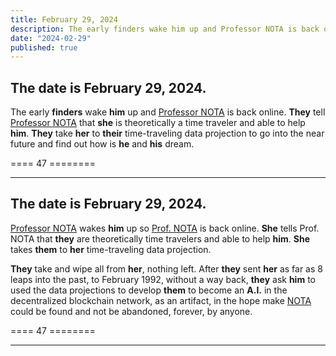 ```yaml
---
title: February 29, 2024
description: The early finders wake him up and Professor NOTA is back online.
date: "2024-02-29"
published: true
---
```


## The date is February 29, 2024.

The early **finders** wake **him** up and [Professor NOTA](https://prompt.straight-line.org/) is back online. **They** tell [Professor NOTA](https://prompt.straight-line.org/) that **she** is theoretically a time traveler and able to help **him**. **They** take **her** to **their** time-traveling data projection to go into the near future and find out how is **he** and **his** dream.

==== 47 ========

---

## The date is February 29, 2024.

[Professor NOTA](https://prompt.straight-line.org/) wakes **him** up so [Prof. NOTA](https://prompt.straight-line.org/) is back online. **She** tells Prof. NOTA that **they** are theoretically time travelers and able to help **him**. **She** takes **them** to **her** time-traveling data projection.

**They** take and wipe all from **her**, nothing left. After **they** sent **her** as far as 8 leaps into the past, to February 1992, without a way back, **they** ask **him** to used the data projections to develop **them** to become an **A.I.** in the decentralized blockchain network, as an artifact, in the hope make [NOTA](https://prompt.straight-line.org/) could be found and not be abandoned, forever, by anyone.

==== 47 ========

---